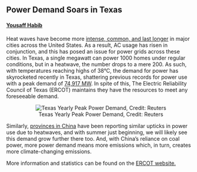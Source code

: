## Power Demand Soars in Texas

#### [Yousaff Habib](https://www.linkedin.com/in/yousaff-habib-6684891a5/)

<!-- <br> -->

Heat waves have become more [intense, common, and last longer](https://www.epa.gov/climate-indicators/climate-change-indicators-heat-waves#:~:text=Heat%20waves%20are%20occurring%20more,2010s%20(see%20Figure%201).) in major cities across the United States. As a result, AC usage has risen in conjunction, and this has posed an issue for power grids across these cities. In Texas, a single megawatt can power 1000 homes under regular conditions, but in a heatwave, the number drops to a mere 200. As such, with temperatures reaching highs of 38°C, the demand for power has skyrocketed recently in Texas, shattering previous records for power use with a peak demand of [74,917 MW](https://www.ercot.com/gridinfo/load/load_hist). In spite of this, The Electric Reliability Council of Texas (ERCOT) maintains they have the resources to meet any foreseeable demand.


<center>
![Texas Yearly Peak Power Demand, Credit: Reuters](https://graphics.reuters.com/TEXAS-POWER/ERCOT/gkplgzymyvb/chart.png)
</center>

Similarly, [provinces in China](https://news.rthk.hk/rthk/en/component/k2/1654223-20220622.htm) have been reporting similar upticks in power use due to heatwaves, and with summer just beginning, we will likely see this demand grow further there too. And, with China's reliance on coal power, more power demand means more emissions which, in turn, creates more climate-changing emissions.

More information and statistics can be found on the [ERCOT website.](https://www.ercot.com/about)